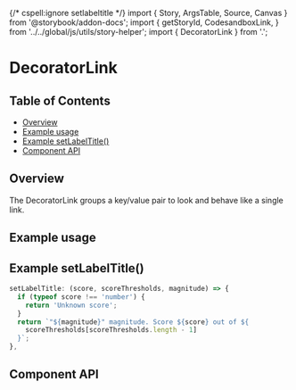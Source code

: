 {/* cspell:ignore setlabeltitle */} import { Story, ArgsTable, Source, Canvas }
from '@storybook/addon-docs'; import { getStoryId, CodesandboxLink, } from
'../../global/js/utils/story-helper'; import { DecoratorLink } from '.';

# DecoratorLink

## Table of Contents

- [Overview](#overview)
- [Example usage](#example-usage)
- [Example setLabelTitle()](#example-setlabeltitle)
- [Component API](#component-api)

## Overview

The DecoratorLink groups a key/value pair to look and behave like a single link.

## Example usage

<Canvas>
  <Story of={DecoratorLinkStories.Default} />
</Canvas>

## Example **setLabelTitle()**

```js
setLabelTitle: (score, scoreThresholds, magnitude) => {
  if (typeof score !== 'number') {
    return 'Unknown score';
  }
  return `"${magnitude}" magnitude. Score ${score} out of ${
    scoreThresholds[scoreThresholds.length - 1]
  }`;
},
```

## Component API

<ArgsTable />
